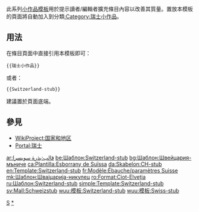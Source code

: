 <includeonly></includeonly><noinclude>{{template doc page viewed directly}}</noinclude>
<!-- 在本行下編輯模板說明 -->
此系列[[:Category:小作品模板|小作品模板]]用於提示讀者/編輯者擴充條目內容以改善其質量。置放本模板的頁面將自動加入到分類[[:Category:瑞士小作品]]。
== 用法 ==
在條目頁面中直接引用本模板即可：
<pre>{{瑞士小作品}}
</pre>
或者：
<pre>{{Switzerland-stub}}
</pre>
建議置於頁面底端。
== 參見 ==
* [[WikiProject:国家和地区]]
* [[Portal:瑞士]]
<includeonly>
<!-- 本行下加入模板的分類 -->
[[Category:歐洲小作品模板|S]]
[[Category:瑞士小作品|*]]
<!-- 本行下加入模板的跨語言鏈接 -->
[[ar:قالب:بذرة سويسرا]]
[[be:Шаблон:Switzerland-stub]]
[[bg:Шаблон:Швейцария-мъниче]]
[[ca:Plantilla:Esborrany de Suïssa]]
[[da:Skabelon:CH-stub]]
[[en:Template:Switzerland-stub]]
[[fr:Modèle:Ébauche/paramètres Suisse]]
[[mk:Шаблон:Швајцарија-никулец]]
[[ro:Format:Ciot-Elveția]]
[[ru:Шаблон:Switzerland-stub]]
[[simple:Template:Switzerland-stub]]
[[sv:Mall:Schweizstub]]
[[wuu:模板:Switzerland-stub]]
[[wuu:模板:Swiss-stub]]
</includeonly>